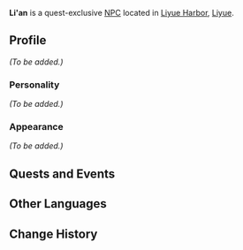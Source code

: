 {{Meta
<!--Remove this template after adding the missing info-->
|missing_NPC_profile  = yes
}}
{{Character Infobox
|type             = Quest NPC
|image            = NPC Li'an.png
|region           = Liyue
|affiliation      = Yuehai Pavilion
|title            = Secretary, Yuehai Pavilion
|voiceEN          = 
|voiceCN          = 
|voiceJP          = 
}}
'''Li'an''' is a quest-exclusive [[NPC]] located in [[Liyue Harbor]], [[Liyue]].

==Profile==
<!-- Detailed story/lore information goes here. -->
''(To be added.)''

===Personality===
''(To be added.)''

===Appearance===
<!-- Keep appearance section short and concise. Limit to 2 paragraphs with 3-4 sentences each. -->
''(To be added.)''

==Quests and Events==
{{Quests and Events}}

==Other Languages==
{{Other Languages
|default_hidden = 1
|en      = Li'an
|zhs     = 礼安
|zhs_rm  = Lǐ'ān
|zht     = 禮安
|zht_rm  = Lǐ'ān
|ja      = 礼安
|ja_rm   = Reian{{Assumed}}
|ko      = {{tt|예안|禮安}}
|ko_rm   = Yean
|es      = Li'an
|fr      = Li'an
|ru      = Ли Ань
|th      = Li'an
|vi      = Li'an
|de      = Li’an
|id      = Li'an
|pt      = Li'an
|tr      = Li'an
|it      = Li'an
}}

==Change History==
{{Change History|2.7}}
<!--
==References==
{{Reflist}}
-->